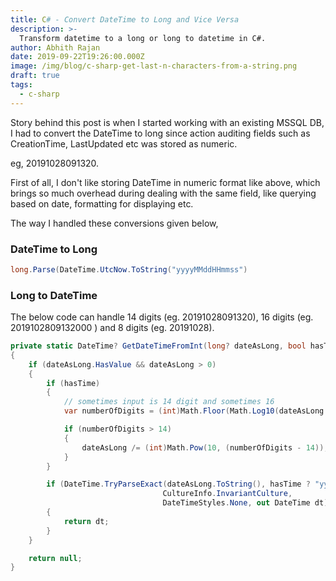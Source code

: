 ```yaml
---
title: C# - Convert DateTime to Long and Vice Versa
description: >-
  Transform datetime to a long or long to datetime in C#.
author: Abhith Rajan
date: 2019-09-22T19:26:00.000Z
image: /img/blog/c-sharp-get-last-n-characters-from-a-string.png
draft: true
tags:
  - c-sharp
---
```


Story behind this post is when I started working with an existing MSSQL DB, I had to convert the DateTime to long since action auditing fields such as CreationTime, LastUpdated etc was stored as numeric.

eg, 20191028091320.

First of all, I don't like storing DateTime in numeric format like above, which brings so much overhead during dealing with the same field, like querying based on date, formatting for displaying etc.

The way I handled these conversions given below,

### DateTime to Long

```cs
long.Parse(DateTime.UtcNow.ToString("yyyyMMddHHmmss")
```

### Long to DateTime

The below code can handle 14 digits (eg. 20191028091320), 16 digits (eg. 2019102809132000 ) and 8 digits (eg. 20191028).

```cs
private static DateTime? GetDateTimeFromInt(long? dateAsLong, bool hasTime = true)
{
    if (dateAsLong.HasValue && dateAsLong > 0)
    {
        if (hasTime)
        {
            // sometimes input is 14 digit and sometimes 16
            var numberOfDigits = (int)Math.Floor(Math.Log10(dateAsLong.Value) + 1);

            if (numberOfDigits > 14)
            {
                dateAsLong /= (int)Math.Pow(10, (numberOfDigits - 14));
            }
        }

        if (DateTime.TryParseExact(dateAsLong.ToString(), hasTime ? "yyyyMMddHHmmss" : "yyyyMMdd",
                                  CultureInfo.InvariantCulture,
                                  DateTimeStyles.None, out DateTime dt))
        {
            return dt;
        }
    }

    return null;
}
```

<!-- TODO: Include PR Request for Better Solution  -->
